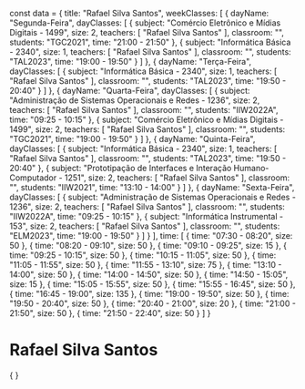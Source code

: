 const data = {
  title: "Rafael Silva Santos",
  weekClasses: [
    {
      dayName: "Segunda-Feira",
      dayClasses: [
        {
          subject: "Comércio Eletrônico e Mídias Digitais - 1499",
          size: 2,
          teachers: [
            "Rafael Silva Santos"
          ],
          classroom: "",
          students: "TGC2021",
          time: "21:00 - 21:50"
        },
        {
          subject: "Informática Básica - 2340",
          size: 1,
          teachers: [
            "Rafael Silva Santos"
          ],
          classroom: "",
          students: "TAL2023",
          time: "19:00 - 19:50"
        }
      ]
    },
    {
      dayName: "Terça-Feira",
      dayClasses: [
        {
          subject: "Informática Básica - 2340",
          size: 1,
          teachers: [
            "Rafael Silva Santos"
          ],
          classroom: "",
          students: "TAL2023",
          time: "19:50 - 20:40"
        }
      ]
    },
    {
      dayName: "Quarta-Feira",
      dayClasses: [
        {
          subject: "Administração de Sistemas Operacionais e Redes - 1236",
          size: 2,
          teachers: [
            "Rafael Silva Santos"
          ],
          classroom: "",
          students: "IIW2022A",
          time: "09:25 - 10:15"
        },
        {
          subject: "Comércio Eletrônico e Mídias Digitais - 1499",
          size: 2,
          teachers: [
            "Rafael Silva Santos"
          ],
          classroom: "",
          students: "TGC2021",
          time: "19:00 - 19:50"
        }
      ]
    },
    {
      dayName: "Quinta-Feira",
      dayClasses: [
        {
          subject: "Informática Básica - 2340",
          size: 1,
          teachers: [
            "Rafael Silva Santos"
          ],
          classroom: "",
          students: "TAL2023",
          time: "19:50 - 20:40"
        },
        {
          subject: "Prototipação de Interfaces e Interação Humano-Computador - 1251",
          size: 2,
          teachers: [
            "Rafael Silva Santos"
          ],
          classroom: "",
          students: "IIW2021",
          time: "13:10 - 14:00"
        }
      ]
    },
    {
      dayName: "Sexta-Feira",
      dayClasses: [
        {
          subject: "Administração de Sistemas Operacionais e Redes - 1236",
          size: 2,
          teachers: [
            "Rafael Silva Santos"
          ],
          classroom: "",
          students: "IIW2022A",
          time: "09:25 - 10:15"
        },
        {
          subject: "Informática Instrumental - 153",
          size: 2,
          teachers: [
            "Rafael Silva Santos"
          ],
          classroom: "",
          students: "ELM2023",
          time: "19:00 - 19:50"
        }
      ]
    }
  ],
  time: [
    {
      time: "07:30 - 08:20",
      size: 50
    },
    {
      time: "08:20 - 09:10",
      size: 50
    },
    {
      time: "09:10 - 09:25",
      size: 15
    },
    {
      time: "09:25 - 10:15",
      size: 50
    },
    {
      time: "10:15 - 11:05",
      size: 50
    },
    {
      time: "11:05 - 11:55",
      size: 50
    },
    {
      time: "11:55 - 13:10",
      size: 75
    },
    {
      time: "13:10 - 14:00",
      size: 50
    },
    {
      time: "14:00 - 14:50",
      size: 50
    },
    {
      time: "14:50 - 15:05",
      size: 15
    },
    {
      time: "15:05 - 15:55",
      size: 50
    },
    {
      time: "15:55 - 16:45",
      size: 50
    },
    {
      time: "16:45 - 19:00",
      size: 135
    },
    {
      time: "19:00 - 19:50",
      size: 50
    },
    {
      time: "19:50 - 20:40",
      size: 50
    },
    {
      time: "20:40 - 21:00",
      size: 20
    },
    {
      time: "21:00 - 21:50",
      size: 50
    },
    {
      time: "21:50 - 22:40",
      size: 50
    }
  ]
}

# Rafael Silva Santos

<div>
    {
        <Grid
            title={data.title} 
            weekClasses={data.weekClasses} 
            time={data.time}
        />
    }
</div>